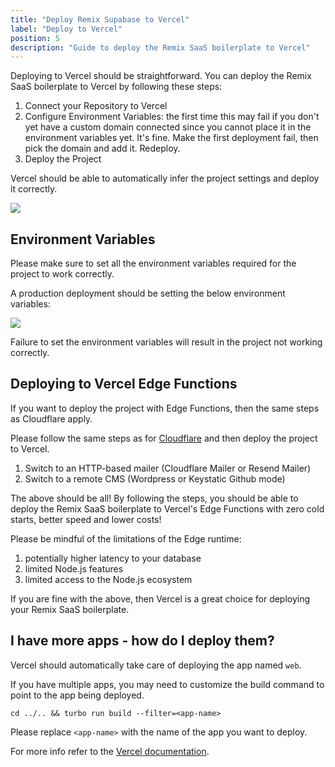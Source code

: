 ```yaml
---
title: "Deploy Remix Supabase to Vercel"
label: "Deploy to Vercel"
position: 5
description: "Guide to deploy the Remix SaaS boilerplate to Vercel"
---
```


Deploying to Vercel should be straightforward. You can deploy the Remix SaaS boilerplate to Vercel by following these steps:

1. Connect your Repository to Vercel
2. Configure Environment Variables: the first time this may fail if you don't yet have a custom domain connected since you cannot place it in the environment variables yet. It's fine. Make the first deployment fail, then pick the domain and add it. Redeploy.
3. Deploy the Project

Vercel should be able to automatically infer the project settings and deploy it correctly.

<Image src="/assets/images/docs/vercel-turbo-preset.webp" width={1744} height={854} />

## Environment Variables

Please make sure to set all the environment variables required for the project to work correctly.

A production deployment should be setting the below environment variables:

<Image src="/assets/images/docs/vercel-env-variables-turbo.webp" width={1694} height={1874} />

Failure to set the environment variables will result in the project not working correctly.

## Deploying to Vercel Edge Functions

If you want to deploy the project with Edge Functions, then the same steps as Cloudflare apply.

Please follow the same steps as for [Cloudflare](cloudflare) and then deploy the project to Vercel.

1. Switch to an HTTP-based mailer (Cloudflare Mailer or Resend Mailer)
2. Switch to a remote CMS (Wordpress or Keystatic Github mode)

The above should be all! By following the steps, you should be able to deploy the Remix SaaS boilerplate to Vercel's Edge Functions with zero cold starts, better speed and lower costs!

Please be mindful of the limitations of the Edge runtime:

1. potentially higher latency to your database
2. limited Node.js features
3. limited access to the Node.js ecosystem

If you are fine with the above, then Vercel is a great choice for deploying your Remix SaaS boilerplate.

## I have more apps - how do I deploy them?

Vercel should automatically take care of deploying the app named `web`.

If you have multiple apps, you may need to customize the build command to point to the app being deployed.

```
cd ../.. && turbo run build --filter=<app-name>
```

Please replace `<app-name>` with the name of the app you want to deploy.

For more info refer to the [Vercel documentation](https://vercel.com/docs/monorepos/turborepo).

